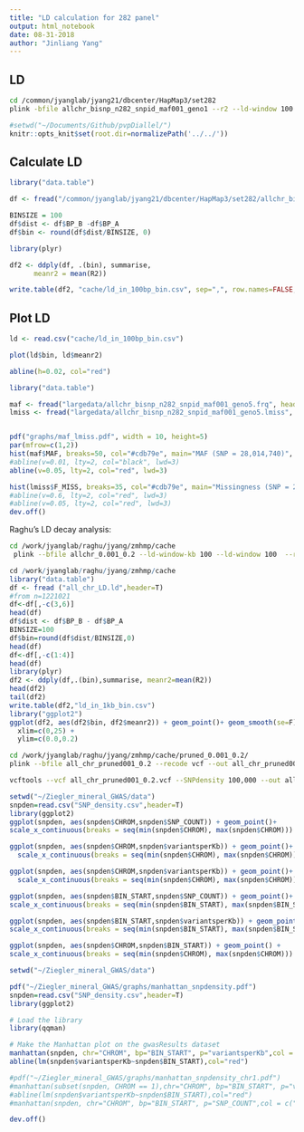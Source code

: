 ```yaml
---
title: "LD calculation for 282 panel"
output: html_notebook
date: 08-31-2018
author: "Jinliang Yang"
---
```


## LD 

```bash
cd /common/jyanglab/jyang21/dbcenter/HapMap3/set282
plink -bfile allchr_bisnp_n282_snpid_maf001_geno1 --r2 --ld-window 100 --ld-window-kb 100 --ld-window-r2 0 --out allchr_bisnp_n282_snpid_maf001_geno1
```

```r
#setwd("~/Documents/Github/pvpDiallel/")
knitr::opts_knit$set(root.dir=normalizePath('../../'))
```


## Calculate LD

```r
library("data.table")

df <- fread("/common/jyanglab/jyang21/dbcenter/HapMap3/set282/allchr_bisnp_n282_snpid_maf001_geno1.ld", data.table=FALSE)

BINSIZE = 100
df$dist <- df$BP_B -df$BP_A
df$bin <- round(df$dist/BINSIZE, 0)

library(plyr)

df2 <- ddply(df, .(bin), summarise,
      meanr2 = mean(R2))

write.table(df2, "cache/ld_in_100bp_bin.csv", sep=",", row.names=FALSE, quote=FALSE)

```


## Plot LD
```r
ld <- read.csv("cache/ld_in_100bp_bin.csv")

plot(ld$bin, ld$meanr2)

abline(h=0.02, col="red")
```














```r
library("data.table")

maf <- fread("largedata/allchr_bisnp_n282_snpid_maf001_geno5.frq", header=TRUE)
lmiss <- fread("largedata/allchr_bisnp_n282_snpid_maf001_geno5.lmiss", header=TRUE)


pdf("graphs/maf_lmiss.pdf", width = 10, height=5)
par(mfrow=c(1,2))
hist(maf$MAF, breaks=50, col="#cdb79e", main="MAF (SNP = 28,014,740)", xlab="Minor Allele Freq")
#abline(v=0.01, lty=2, col="black", lwd=3)
abline(v=0.05, lty=2, col="red", lwd=3)

hist(lmiss$F_MISS, breaks=35, col="#cdb79e", main="Missingness (SNP = 28,014,740)", xlab="Missing Rate")
#abline(v=0.6, lty=2, col="red", lwd=3)
#abline(v=0.05, lty=2, col="red", lwd=3)
dev.off()

```

Raghu's LD decay analysis:

```bash
cd /work/jyanglab/raghu/jyang/zmhmp/cache
 plink --bfile allchr_0.001_0.2 --ld-window-kb 100 --ld-window 100  --r2 --ld-window-r2 0  --out all_chr_LD
```


```r
cd /work/jyanglab/raghu/jyang/zmhmp/cache
library("data.table")
df <- fread ("all_chr_LD.ld",header=T)
#from n=1221021
df<-df[,-c(3,6)]
head(df)
df$dist <- df$BP_B - df$BP_A 
BINSIZE=100
df$bin=round(df$dist/BINSIZE,0)
head(df)
df<-df[,-c(1:4)]
head(df)
library(plyr)
df2 <- ddply(df,.(bin),summarise, meanr2=mean(R2))
head(df2)
tail(df2)
write.table(df2,"ld_in_1kb_bin.csv")
library("ggplot2")
ggplot(df2, aes(df2$bin, df2$meanr2)) + geom_point()+ geom_smooth(se=F) +
  xlim=c(0,25) +
  ylim=c(0.0,0.2)
```


```bash
cd /work/jyanglab/raghu/jyang/zmhmp/cache/pruned_0.001_0.2/
plink --bfile all_chr_pruned001_0.2 --recode vcf --out all_chr_pruned001_0.2

vcftools --vcf all_chr_pruned001_0.2.vcf --SNPdensity 100,000 --out all_chr_pruned001_0.2_density100kb
```


```r
setwd("~/Ziegler_mineral_GWAS/data")
snpden=read.csv("SNP_density.csv",header=T)
library(ggplot2)
ggplot(snpden, aes(snpden$CHROM,snpden$SNP_COUNT)) + geom_point()+
scale_x_continuous(breaks = seq(min(snpden$CHROM), max(snpden$CHROM)))

ggplot(snpden, aes(snpden$CHROM,snpden$variantsperKb)) + geom_point()+
  scale_x_continuous(breaks = seq(min(snpden$CHROM), max(snpden$CHROM)))

ggplot(snpden, aes(snpden$CHROM,snpden$variantsperKb)) + geom_point()+
  scale_x_continuous(breaks = seq(min(snpden$CHROM), max(snpden$CHROM)))

ggplot(snpden, aes(snpden$BIN_START,snpden$SNP_COUNT)) + geom_point()+
scale_x_continuous(breaks = seq(min(snpden$BIN_START), max(snpden$BIN_START)))

ggplot(snpden, aes(snpden$BIN_START,snpden$variantsperKb)) + geom_point() +
scale_x_continuous(breaks = seq(min(snpden$BIN_START), max(snpden$BIN_START)))

ggplot(snpden, aes(snpden$CHROM,snpden$BIN_START)) + geom_point() +
scale_x_continuous(breaks = seq(min(snpden$CHROM), max(snpden$CHROM)))


```



```r

setwd("~/Ziegler_mineral_GWAS/data")

pdf("~/Ziegler_mineral_GWAS/graphs/manhattan_snpdensity.pdf")
snpden=read.csv("SNP_density.csv",header=T)
library(ggplot2)

# Load the library
library(qqman)

# Make the Manhattan plot on the gwasResults dataset
manhattan(snpden, chr="CHROM", bp="BIN_START", p="variantsperKb",col = c("gray10", "gray60"), ylab="variantsperKb")
abline(lm(snpden$variantsperKb~snpden$BIN_START),col="red")

#pdf("~/Ziegler_mineral_GWAS/graphs/manhattan_snpdensity_chr1.pdf")
#manhattan(subset(snpden, CHROM == 1),chr="CHROM", bp="BIN_START", p="variantsperKb",ylab="variantsperKb")
#abline(lm(snpden$variantsperKb~snpden$BIN_START),col="red")
#manhattan(snpden, chr="CHROM", bp="BIN_START", p="SNP_COUNT",col = c("gray10", "gray60"), ylab="variantsperKb")

dev.off()

```
